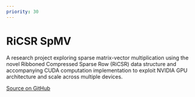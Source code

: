 ```yaml
---
priority: 30
---
```


# RiCSR SpMV

A research project exploring sparse matrix-vector multiplication using the novel Ribboned Compressed Sparse Row (RiCSR) data structure and accompanying CUDA computation implementation to exploit NVIDIA GPU architecture and scale across multiple devices.

[Source on GitHub](https://github.com/rmehyde/ricsr-spmv)
